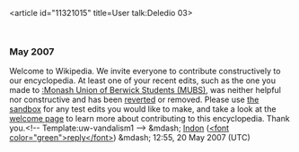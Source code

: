 <article id="11321015" title=User talk:Deledio 03>
	<talkpage id="11321015" title="User talk:Deledio 03">

=== May 2007 ===
{{{icon|[[Image:Information.svg|25px]] }}}Welcome to Wikipedia. We invite everyone to contribute constructively to our encyclopedia. At least one of your recent edits, such as the one you made to [[:Monash Union of Berwick Students (MUBS)]], was neither helpful nor constructive and has been [[Help:Reverting|reverted]] or removed.  Please use [[Wikipedia:Sandbox|the sandbox]] for any test edits you would like to make, and take a look at the [[Wikipedia:Introduction|welcome page]] to learn more about contributing to this encyclopedia. Thank you.&lt;!-- Template:uw-vandalism1 --&gt; &amp;mdash; [[User:Indon|Indon]] ([[User_talk:Indon |&lt;font color=&quot;green&quot;&gt;reply&lt;/font&gt;]]) &amp;mdash; 12:55, 20 May 2007 (UTC)
	</talkpage>
</article>